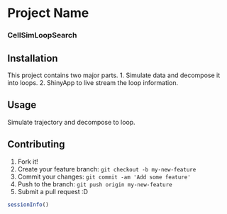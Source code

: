 

# Project Name

### CellSimLoopSearch


## Installation

This project contains two major parts.
1. Simulate data and decompose it into loops.
2. ShinyApp to live stream the loop information.

## Usage

Simulate trajectory and decompose to loop.

## Contributing

1. Fork it!
2. Create your feature branch: `git checkout -b my-new-feature`
3. Commit your changes: `git commit -am 'Add some feature'`
4. Push to the branch: `git push origin my-new-feature`
5. Submit a pull request :D



```r
sessionInfo()
```

